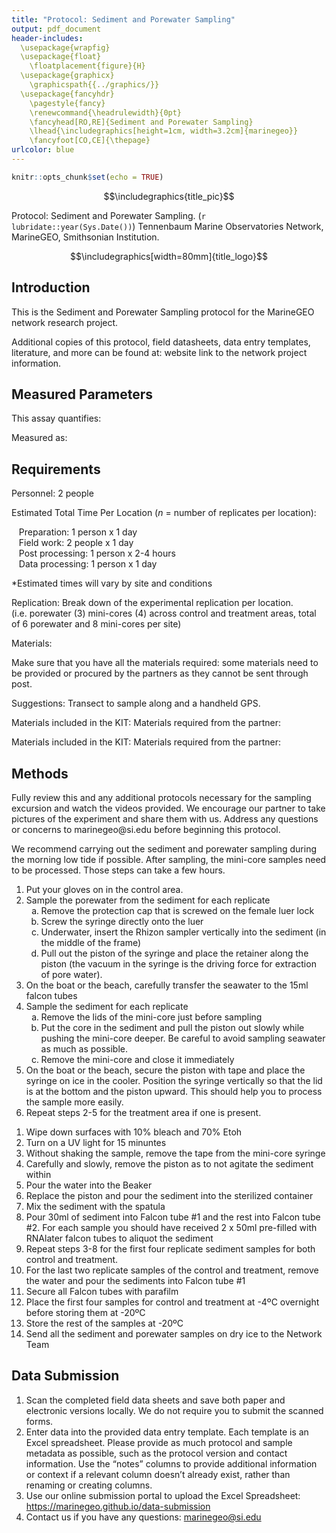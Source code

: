 ```yaml
---
title: "Protocol: Sediment and Porewater Sampling"
output: pdf_document
header-includes: 
  \usepackage{wrapfig}
  \usepackage{float}
    \floatplacement{figure}{H}
  \usepackage{graphicx}
    \graphicspath{{../graphics/}}
  \usepackage{fancyhdr}
    \pagestyle{fancy}
    \renewcommand{\headrulewidth}{0pt}
    \fancyhead[RO,RE]{Sediment and Porewater Sampling}
    \lhead{\includegraphics[height=1cm, width=3.2cm]{marinegeo}}
    \fancyfoot[CO,CE]{\thepage}
urlcolor: blue
---
```


```r
knitr::opts_chunk$set(echo = TRUE)
```

\noindent\rule{\textwidth}{0.4pt}

$$\includegraphics{title_pic}$$

\underline{How to cite this work:} Protocol: Sediment and Porewater Sampling. (`r lubridate::year(Sys.Date())`) Tennenbaum Marine Observatories Network, MarineGEO, Smithsonian Institution.

\vspace{\baselineskip}

$$\includegraphics[width=80mm]{title_logo}$$

\thispagestyle{empty}
\clearpage
\pagenumbering{arabic}

\noindent\rule{\textwidth}{0.4pt} 

## Introduction

This is the Sediment and Porewater Sampling protocol for the MarineGEO network research project.

Additional copies of this protocol, field datasheets, data entry templates, literature, and more can be found at: website link to the network project information.

\noindent\rule{\textwidth}{0.4pt}

## Measured Parameters

This assay quantifies:

Measured as:

\noindent\rule{\textwidth}{0.4pt}

## Requirements

Personnel: 2 people

Estimated Total Time Per Location (*n* = number of replicates per location):  

|    Preparation: 1 person x 1 day
|    Field work: 2 people x 1 day
|    Post processing: 1 person x 2-4 hours
|    Data processing: 1 person x 1 day

*Estimated times will vary by site and conditions

Replication: Break down of the experimental replication per location. (i.e. porewater (3) mini-cores (4) across control and treatment areas, total of 6 porewater and 8 mini-cores per site)

Materials:

Make sure that you have all the materials required: some materials need to be provided or procured by the partners as they cannot be sent through post.

\underline{Survey Design:}

Suggestions: Transect to sample along and a handheld GPS.

\underline{Fieldwork:}

Materials included in the KIT:
\renewcommand{\labelitemi}{$\square$}
\setlength{\parskip}{0.1em}
\begin{itemize}
  \item 6 Rhizon samplers
  \item 6 retainers
  \item 6 x 10ml syringes
  \item 6 x 15ml falcon tubes
  \item 8 mini-cores
\end{itemize}
\vspace{\baselineskip}

Materials required from the partner:
\renewcommand{\labelitemi}{$\square$}
\setlength{\parskip}{0.1em}
\begin{itemize}
  \item Tape
  \item Cooler filled with ice
  \item Sterile gloves
\end{itemize}
\vspace{\baselineskip}

\underline{Post-Processing:}

Materials included in the KIT:
\renewcommand{\labelitemi}{$\square$}
\setlength{\parskip}{0.1em}
\begin{itemize}
  \item 16 x 50ml pre-filled falcon tubes with RNAlater
  \item 4 empty 50ml falcon tubes
  \item 4 x 50ml falcon tubes
\end{itemize}
\vspace{\baselineskip}

Materials required from the partner:
\renewcommand{\labelitemi}{$\square$}
\setlength{\parskip}{0.1em}
\begin{itemize}
  \item 8 sterilized (autoclaved), sealable storage containers with lids that hold at least 50mL of material (prepare extra just in case)
  \item 8 sterilized (autoclaved) spatulas (prepare extra just in case)
  \item 500ml Beaker
\end{itemize}
\vspace{\baselineskip}

\noindent\rule{\textwidth}{0.4pt}

## Methods

Fully review this and any additional protocols necessary for the sampling excursion and watch the videos provided. We encourage our partner to take pictures of the experiment and share them with us. Address any questions or concerns to marinegeo@si.edu before beginning this protocol.
\vspace{\baselineskip}

\underline{Preparation:}
\vspace{\baselineskip}

\underline{Fieldwork:}
\vspace{\baselineskip}

We recommend carrying out the sediment and porewater sampling during the morning low tide if possible. After sampling, the mini-core samples need to be processed. Those steps can take a few hours.

1.	Put your gloves on in the control area.
2.	Sample the porewater from the sediment for each replicate
    a.	Remove the protection cap that is screwed on the female luer lock
    b.	Screw the syringe directly onto the luer
    c.	Underwater, insert the Rhizon sampler vertically into the sediment (in the middle of the frame)
    d.	Pull out the piston of the syringe and place the retainer along the piston (the vacuum in the syringe is the driving force for extraction of pore water).
3.	On the boat or the beach, carefully transfer the seawater to the 15ml falcon tubes
4.	Sample the sediment for each replicate
    a.	Remove the lids of the mini-core just before sampling
    b.	Put the core in the sediment and pull the piston out slowly while pushing the mini-core deeper. Be careful to avoid sampling seawater as much as possible. 
    c.	Remove the mini-core and close it immediately
5.	On the boat or the beach, secure the piston with tape and place the syringe on ice in the cooler. Position the syringe vertically so that the lid is at the bottom and the piston upward. This should help you to process the sample more easily.
6.	Repeat steps 2-5 for the treatment area if one is present.

\vspace{\baselineskip}

\underline{Post-Processing:}
\vspace{\baselineskip}

1.	Wipe down surfaces with 10% bleach and 70% Etoh
2.	Turn on a UV light for 15 minuntes
3.	Without shaking the sample, remove the tape from the mini-core syringe
4.	Carefully and slowly, remove the piston as to not agitate the sediment within
5.	Pour the water into the Beaker
6.	Replace the piston and pour the sediment into the sterilized container
7.	Mix the sediment with the spatula
8.	Pour 30ml of sediment into Falcon tube \#1 and the rest into Falcon tube \#2. For each sample you should have received 2 x 50ml pre-filled with RNAlater falcon tubes to aliquot the sediment
9.	Repeat steps 3-8 for the first four replicate sediment samples for both control and treatment. 
10.	For the last two replicate samples of the control and treatment, remove the water and pour the sediments into Falcon tube \#1
11.	Secure all Falcon tubes with parafilm
12.	Place the first four samples for control and treatment at -4ºC overnight before storing them at -20ºC
13.	Store the rest of the samples at -20ºC
14.	Send all the sediment and porewater samples on dry ice to the Network Team

\noindent\rule{\textwidth}{0.4pt}

## Data Submission

1. Scan the completed field data sheets and save both paper and electronic versions locally. We do not require you to submit the scanned forms.
2. Enter data into the provided data entry template. Each template is an Excel spreadsheet. Please provide as much protocol and sample metadata as possible, such as the protocol version and contact information. Use the “notes” columns to provide additional information or context if a relevant column doesn’t already exist, rather than renaming or creating columns.
3. Use our online submission portal to upload the Excel Spreadsheet: [https://marinegeo.github.io/data-submission](https://marinegeo.github.io/data-submission)
4. Contact us if you have any questions: [marinegeo@si.edu](mailto:marinegeo@si.edu)
